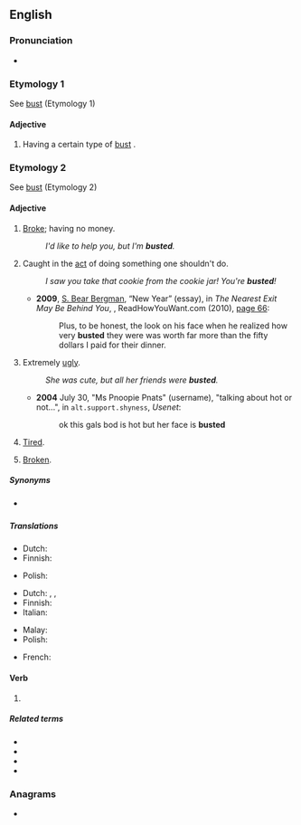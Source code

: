 ==English==

===Pronunciation===
* {{IPA|/ˈbʌstəd/|lang=en}}

===Etymology 1===
See [[bust]] (Etymology 1)

====Adjective====
{{en-adj}}

# {{lb|en|often used in combination with an adjective}} Having a certain type of [[bust]] {{gloss|breasts; cleavage}}.

===Etymology 2===
See [[bust#Etymology 2|bust]] (Etymology 2)

====Adjective====
{{en-adj}}

# {{lb|en|slang}} [[broke|Broke]]; having no money.
#: ''I'd like to help you, but I'm '''busted'''.''
# {{lb|en|slang}} Caught in the [[act]] of doing something one shouldn't do.
#: ''I saw you take that cookie from the cookie jar! You're '''busted'''!''
#* '''2009''', [[w:S. Bear Bergman|S. Bear Bergman]], “New Year” (essay), in ''The Nearest Exit May Be Behind You'', {{ISBN|9781458775856}}, ReadHowYouWant.com (2010), [http://books.google.com/books?id=3uFlQH5749YC&pg=PA66&dq=busted page 66]:
#*: Plus, to be honest, the look on his face when he realized how very '''busted''' they were was worth far more than the fifty dollars I paid for their dinner.
# {{lb|en|slang}} Extremely [[ugly]].
#: ''She was cute, but all her friends were '''busted'''.''
#* '''2004''' July 30, "Ms Pnoopie Pnats" (username), "talking about hot or not...", in <tt>alt.support.shyness</tt>, ''Usenet'':
#*: ok this gals bod is hot but her face is '''busted'''
# {{lb|en|slang}} [[tired|Tired]].
# {{lb|en|slang}} [[broken|Broken]].

=====Synonyms=====
* {{sense|tired}} {{l|en|Thesaurus:fatigued}}

=====Translations=====
{{trans-top|having no money}}
* Dutch: {{t+|nl|platzak}}
* Finnish: {{t+|fi|rahaton}}
{{trans-mid}}
* Polish: {{t|pl|spłukany}}
{{trans-bottom}}

{{trans-top|caught in the act}}
* Dutch: {{t|nl|gepakt zijn}}, {{t|nl|erbij zijn}}, {{t+|nl|betrapt}}
* Finnish: {{t+|fi|kärähtää}}
* Italian: {{t+|it|fregato}}
{{trans-mid}}
* Malay: {{t|ms|kantoi}}
* Polish: {{t|pl|przyłapany}}
{{trans-bottom}}

{{trans-top|broken}}
* French: {{t+|fr|bouzillé|m}}
{{trans-mid}}
{{trans-bottom}}

====Verb====
{{head|en|verb form}}

# {{en-past of|bust}}

=====Related terms=====
* {{l|en|bust}}
* {{l|en|busted draw}}
* {{l|en|busted flush}}
* {{l|en|flat busted}}

===Anagrams===
* {{anagrams|en|bedust|bestud|budset|debuts|débuts}}